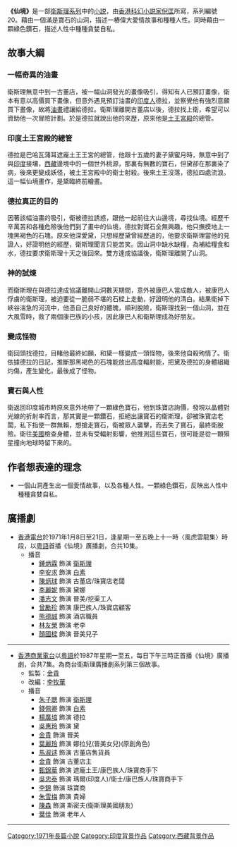 {{Infobox book
|書名      = 仙境
|圖像      = File:小說《仙境》封面.jpg
|圖像說明   = 《仙境》封面
|作者      = 衛斯理
|原名      = 
|中文書名   = 
|譯者      = 
|插圖      = 
|封面設計   = 
|出版地     = 香港
|語言      = 中文
|系列      = 衛斯理系列
|題材      = 
|類型      = 流行文學
|出版者     = 明窗出版社
|出版日期   = 
|中文版    = 
|媒介      = 
|頁數      = 301
|開本      = 
|isbn      = 9888026054
|oclc      = 
|杜威十進制圖書分類法    = 800
|美國國會圖書館圖書分類法 = 
|上一部作品  = [[貝殼_(小說)|貝殼]]
|下一部作品  = [[訪客_(小說)|訪客]]、[[虛像_(小說)|虛像]]
|引用       = 
|被引用     = 
}}

'''《仙境》'''是一部[[衛斯理系列|衛斯理系列]]中的[[小説|小説]]，由[[香港|香港]][[科幻小説家|科幻小説家]][[倪匡|倪匡]]所寫，系列編號20。藉由一個滿是寶石的山洞，描述一樁偉大愛情故事和種種人性。同時藉由一顆綠色鑽石，描述人性中種種貪婪自私。

==故事大綱==
===一幅奇異的油畫===
衛斯理無意中到一古董店，被一幅山洞發光的畫像吸引，得知有人已預訂畫像，衛本有意以高價買下畫像，但意外遇見預訂油畫的[[印度人|印度人]]德拉，並察覺他有強烈意願買下畫像，故將[[油畫|油畫]]禮讓給德拉。衛斯理離開古董店以後，德拉找上衛，希望可以資助他一次冒險計劃。於是德拉就說出他的來歷，原來他是[[土王|土王]][[宮殿|宮殿]]的總管。

===印度土王宮殿的總管===
德拉是巴哈瓦蒲耳遮龐土王王宮的總管，他跟十五歲的妻子黛蜜月時，無意中到了與[[印度|印度]]接壤，[[西藏|西藏]]邊境中的一個世外桃源，那裏有無數的寶石，但黛卻在那裏染了病，後來更變成妖怪，被土王宮殿中的衛士射殺。後來土王沒落，德拉四處流浪。這一幅仙境畫作，是黛臨終前繪畫。

===德拉真正的目的===
因著該幅油畫的吸引，衛被德拉誘惑，跟他一起前往大山邊境，尋找仙境。經歷千辛萬苦和各種危險後他們到了畫中的仙境，德拉對寶石全無興趣，他只撫摸地上一塊黑褐色的石塊。原來他深愛黛，只想經歷黛曾經歷過的，他要求衛斯理當他的見證人，好證明他的經歷，衛斯理聞言只能苦笑。因山洞中缺水缺糧，為補給糧食和水，德拉要求衛斯理十天之後回來。雙方達成協議後，衛斯理離開了山洞。

===神的試煉===
而衛斯理在與德拉達成協議離開山洞數天期間，意外被康巴人當成敵人，被康巴人俘虜的衛斯理，被迫要從一脆弱不堪的石樑上走動，好證明他的清白。結果衛掉下峽谷湍急的河流中，他憑自己良好的體魄，順利脫險，衛斯理找到一個山洞，並在大風雪時，救了兩個康巴族的小孩，因此康巴人和衛斯理成為好朋友。

===變成怪物===
衛回頭找德拉，目睹他最終如願，和黛一樣變成一頭怪物，後來他自殺殉情了。衛依據德拉的日記，推斷那黑褐色的石塊能放出高度輻射能，把黛及德拉的身體組織灼傷，產生變化，最後成了怪物。
===寶石與人性===
衛返回印度城市時原來意外地帶了一顆綠色寶石，他到珠寶店詢價，發現以晶體對光線的折射率而言，那其實是一顆鑽石，拒絕出讓寶石的衛斯理，卻被珠寶店老闆，私下指使一群無賴，想搶走寶石，衛被眾人襲擊，而丟失了寶石，最終衛脫險。衛往[[美國|美國]]檢查身體，並未有受輻射影響，他推測這些寶石，很可能是從一顆殞星撞向地球時留下來的。

==作者想表達的理念==
*一個山洞產生出一個愛情故事，以及各種人性。一顆綠色鑽石，反映出人性中種種貪婪自私。

== 廣播劇 ==
*[[香港電台|香港電台]]於1971年1月8日至21日，逢星期一至五晚上十一時〈風虎雲龍集〉時段，以[[粵語|粵語]]首播《仙境》廣播劇，合共10集。
**播音
***[[鍾炳霖|鍾炳霖]] 飾演 [[衛斯理|衛斯理]] 
***[[李安求|李安求]] 飾演 [[白素|白素]] 
***[[陳炳球|陳炳球]] 飾演 古董店/珠寶店老闆
***[[李麗妮|李麗妮]] 飾演 黛娜
***[[潘志文|潘志文]] 飾演 晉美/挖渠工人
***[[曾勵珍|曾勵珍]] 飾演 康巴族人/珠寶店顧客
***[[熊德誠|熊德誠]] 飾演 酒店職員
***[[林友榮|林友榮]] 飾演 老李
***[[顏國樑|顏國樑]] 飾演 晉美兒子

----
*[[香港|香港]][[商業電台|商業電台]]以[[粵語|粵語]]於1987年星期一至五，每日下午三時正首播《仙境》廣播劇，合共7集。為商台衛斯理廣播劇系列第三個故事。
**監製：[[金貴|金貴]]
**改編：[[李牧華|李牧華]]
**播音
***[[朱子聰|朱子聰]] 飾演 [[衛斯理|衛斯理]] 
***[[錢佩卿|錢佩卿]] 飾演 [[白素|白素]] 
***[[楊廣培|楊廣培]] 飾演 德拉
***[[吳惠玲|吳惠玲]] 飾演 黛
***[[金貴|金貴]] 飾演 晉美
***[[葉麗玲|葉麗玲]] 飾演 娜拉兒(晉美女兒)(原創角色) 
***[[馬淑逑|馬淑逑]] 飾演 古董店售貨員
***[[金貴|金貴]] 飾演 古董店主
***[[甄錦華|甄錦華]] 飾演 遮龐土王/康巴族人/珠寶商手下
***[[吳忠泰|吳忠泰]] 飾演 瑪爾(印度人)/衛士/康巴族人/珠寶商手下
***[[李錦|李錦]] 飾演 珠寶商
***[[朱雪梅|朱雪梅]] 飾演 貴婦
***[[陳森|陳森]] 飾演 斯密夫(衛斯理美國朋友)
***[[葉佳|葉佳]] 飾演 老年人

----
{{s-start}}
{{s-bef | before=019   [[貝殼_(小說)|貝殼]]、[[消失_(小說)|消失]]}}
{{s-ttl | title=衛斯理系列（按編號） | years=020 '''仙境'''、[[奇玉|奇玉]]}}
{{s-aft | after=021  [[訪客_(小說)|訪客]]、[[虛像_(小說)|虛像]]}}
{{s-bef | before=[[(小說)|(小說)]]}}
{{s-ttl | title=衛斯理系列（按連載時序） | years=年月日至年月日 }}
{{s-aft | after=[[(小說)|(小說)]]}}
{{end box}}
{{衛斯理系列}}

[[Category:1971年長篇小說|Category:1971年長篇小說]]
[[Category:印度背景作品|Category:印度背景作品]]
[[Category:西藏背景作品|Category:西藏背景作品]]